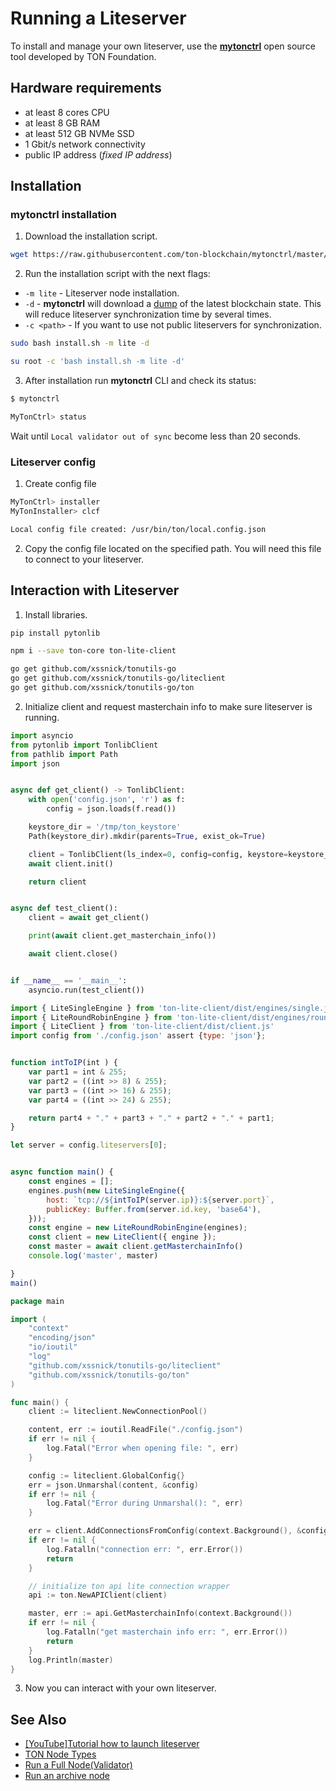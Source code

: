
# Running a Liteserver

To install and manage your own liteserver, use the **[mytonctrl](https://github.com/ton-blockchain/mytonctrl)** open source tool developed by TON Foundation.

## Hardware requirements

- at least 8 cores CPU
- at least 8 GB RAM
- at least 512 GB NVMe SSD
- 1 Gbit/s network connectivity
- public IP address (_fixed IP address_)


## Installation

### mytonctrl installation

1. Download the installation script.

```bash
wget https://raw.githubusercontent.com/ton-blockchain/mytonctrl/master/scripts/install.sh
```

2. Run the installation script with the next flags:

* `-m lite` - Liteserver node installation.
* `-d` - **mytonctrl** will download a [dump](https://dump.ton.org/) of the latest blockchain state.
This will reduce liteserver synchronization time by several times.
* `-c <path>` - If you want to use not public liteservers for synchronization.

<Tabs groupId="operating-systems">
  <TabItem value="ubuntu" label="Ubuntu">

```bash
sudo bash install.sh -m lite -d
```

  </TabItem>
  <TabItem value={'debian'} label={'Debian'}>

```bash
su root -c 'bash install.sh -m lite -d'
```

  </TabItem>
</Tabs>


3. After installation run **mytonctrl** CLI and check its status:

```bash
$ mytonctrl

MyTonCtrl> status
```
Wait until `Local validator out of sync` become less than 20 seconds.

### Liteserver config

1. Create config file

```bash
MyTonCtrl> installer
MyTonInstaller> clcf

Local config file created: /usr/bin/ton/local.config.json
```

2. Copy the config file located on the specified path. You will need this file to connect to your liteserver.

## Interaction with Liteserver

1. Install libraries.

<Tabs groupId="code-examples">
<TabItem value="python" label="Python">

```bash
pip install pytonlib
```

</TabItem>
<TabItem value="js" label="JavaScript">

```bash
npm i --save ton-core ton-lite-client
```

</TabItem>
<TabItem value="go" label="Golang">

```bash
go get github.com/xssnick/tonutils-go
go get github.com/xssnick/tonutils-go/liteclient
go get github.com/xssnick/tonutils-go/ton
```
</TabItem>
</Tabs>

2. Initialize client and request masterchain info to make sure liteserver is running.

<Tabs groupId="code-examples">
<TabItem value="python" label="Python">

```python
import asyncio
from pytonlib import TonlibClient
from pathlib import Path
import json


async def get_client() -> TonlibClient:
    with open('config.json', 'r') as f:
        config = json.loads(f.read())

    keystore_dir = '/tmp/ton_keystore'
    Path(keystore_dir).mkdir(parents=True, exist_ok=True)

    client = TonlibClient(ls_index=0, config=config, keystore=keystore_dir, tonlib_timeout=10)
    await client.init()

    return client


async def test_client():
    client = await get_client()

    print(await client.get_masterchain_info())

    await client.close()


if __name__ == '__main__':
    asyncio.run(test_client())
```

</TabItem>
<TabItem value="js" label="JavaScript">

```js
import { LiteSingleEngine } from 'ton-lite-client/dist/engines/single.js'
import { LiteRoundRobinEngine } from 'ton-lite-client/dist/engines/roundRobin.js'
import { LiteClient } from 'ton-lite-client/dist/client.js'
import config from './config.json' assert {type: 'json'};


function intToIP(int ) {
    var part1 = int & 255;
    var part2 = ((int >> 8) & 255);
    var part3 = ((int >> 16) & 255);
    var part4 = ((int >> 24) & 255);

    return part4 + "." + part3 + "." + part2 + "." + part1;
}

let server = config.liteservers[0];


async function main() {
    const engines = [];
    engines.push(new LiteSingleEngine({
        host: `tcp://${intToIP(server.ip)}:${server.port}`,
        publicKey: Buffer.from(server.id.key, 'base64'),
    }));
    const engine = new LiteRoundRobinEngine(engines);
    const client = new LiteClient({ engine });
    const master = await client.getMasterchainInfo()
    console.log('master', master)

}
main()

```

</TabItem>
<TabItem value="go" label="Golang">

```go
package main

import (
	"context"
	"encoding/json"
	"io/ioutil"
	"log"
	"github.com/xssnick/tonutils-go/liteclient"
	"github.com/xssnick/tonutils-go/ton"
)

func main() {
	client := liteclient.NewConnectionPool()

	content, err := ioutil.ReadFile("./config.json")
	if err != nil {
		log.Fatal("Error when opening file: ", err)
	}

	config := liteclient.GlobalConfig{}
	err = json.Unmarshal(content, &config)
	if err != nil {
		log.Fatal("Error during Unmarshal(): ", err)
	}

	err = client.AddConnectionsFromConfig(context.Background(), &config)
	if err != nil {
		log.Fatalln("connection err: ", err.Error())
		return
	}

	// initialize ton api lite connection wrapper
	api := ton.NewAPIClient(client)

	master, err := api.GetMasterchainInfo(context.Background())
	if err != nil {
		log.Fatalln("get masterchain info err: ", err.Error())
		return
	}
	log.Println(master)
}

```
</TabItem>
</Tabs>

3. Now you can interact with your own liteserver.

## See Also

* [[YouTube]Tutorial how to launch liteserver](https://youtu.be/p5zPMkSZzPc)
* [TON Node Types](/participate/nodes/node-types)
* [Run a Full Node(Validator)](/participate/run-nodes/full-node)
* [Run an archive node](/participate/run-nodes/archive-node)
